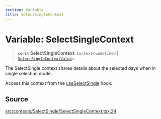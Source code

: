 ```yaml
---
section: Variable
title: SelectSingleContext
---
```


# Variable: SelectSingleContext

> **`const`** **SelectSingleContext**: `Context`\<`undefined` \| [`SelectSingleContextValue`](/api/latest/interfaces/SelectSingleContextValue.mdx)\>

The SelectSingle context shares details about the selected days when in
single selection mode.

Access this context from the [useSelectSingle](/api/latest/functions/useSelectSingle.mdx) hook.

## Source

[src/contexts/SelectSingle/SelectSingleContext.tsx:24](https://github.com/gpbl/react-day-picker/blob/a8bfa5451/src/contexts/SelectSingle/SelectSingleContext.tsx#L24)
